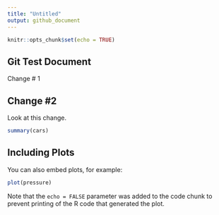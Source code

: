 ```yaml
---
title: "Untitled"
output: github_document
---
```


```r
knitr::opts_chunk$set(echo = TRUE)
```

## Git Test Document

Change # 1

## Change #2

Look at this change.

```r
summary(cars)
```

## Including Plots

You can also embed plots, for example:

```r
plot(pressure)
```

Note that the `echo = FALSE` parameter was added to the code chunk to prevent printing of the R code that generated the plot.

